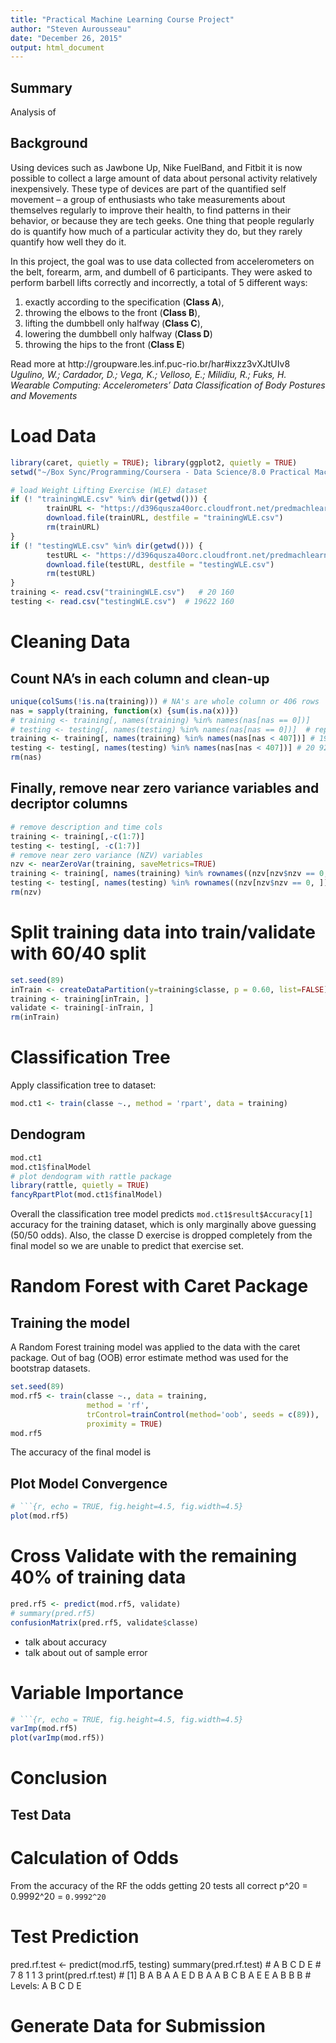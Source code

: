 ```yaml
---
title: "Practical Machine Learning Course Project"
author: "Steven Aurousseau"
date: "December 26, 2015"
output: html_document
---
```


## Summary
Analysis of 


## Background
Using devices such as Jawbone Up, Nike FuelBand, and Fitbit it is now possible to collect a large amount of data about personal activity relatively inexpensively. These type of devices are part of the quantified self movement – a group of enthusiasts who take measurements about themselves regularly to improve their health, to find patterns in their behavior, or because they are tech geeks. One thing that people regularly do is quantify how much of a particular activity they do, but they rarely quantify how well they do it. 

In this project, the goal was to use data collected from accelerometers on the belt, forearm, arm, and dumbell of 6 participants. They were asked to perform barbell lifts correctly and incorrectly, a total of 5 different ways:

1. exactly according to the specification (**Class A**),
2. throwing the elbows to the front (**Class B**),
3. lifting the dumbbell only halfway (**Class C**),
4. lowering the dumbbell only halfway (**Class D**)
5. throwing the hips to the front (**Class E**)

Read more at http://groupware.les.inf.puc-rio.br/har#ixzz3vXJtUIv8
*Ugulino, W.; Cardador, D.; Vega, K.; Velloso, E.; Milidiu, R.; Fuks, H. Wearable Computing: Accelerometers' Data Classification of Body Postures and Movements*

# Load Data
```r
library(caret, quietly = TRUE); library(ggplot2, quietly = TRUE)
setwd("~/Box Sync/Programming/Coursera - Data Science/8.0 Practical Machine Learning/course project")

# load Weight Lifting Exercise (WLE) dataset
if (! "trainingWLE.csv" %in% dir(getwd())) {
        trainURL <- "https://d396qusza40orc.cloudfront.net/predmachlearn/pml-training.csv"
        download.file(trainURL, destfile = "trainingWLE.csv")
        rm(trainURL)
}
if (! "testingWLE.csv" %in% dir(getwd())) {
        testURL <- "https://d396qusza40orc.cloudfront.net/predmachlearn/pml-testing.csv"
        download.file(testURL, destfile = "testingWLE.csv")
        rm(testURL)
}
training <- read.csv("trainingWLE.csv")   # 20 160
testing <- read.csv("testingWLE.csv")  # 19622 160
```

# Cleaning Data 
## Count NA's in each column and clean-up
```r
unique(colSums(!is.na(training))) # NA's are whole column or 406 rows
nas = sapply(training, function(x) {sum(is.na(x))})
# training <- training[, names(training) %in% names(nas[nas == 0])]
# testing <- testing[, names(testing) %in% names(nas[nas == 0])]  # repeat for testing data
training <- training[, names(training) %in% names(nas[nas < 407])] # 19622 93
testing <- testing[, names(testing) %in% names(nas[nas < 407])] # 20 92
rm(nas)
```
 
## Finally, remove near zero variance variables and decriptor columns 
```r
# remove description and time cols
training <- training[,-c(1:7)]
testing <- testing[, -c(1:7)]
# remove near zero variance (NZV) variables
nzv <- nearZeroVar(training, saveMetrics=TRUE)
training <- training[, names(training) %in% rownames((nzv[nzv$nzv == 0, ]))]
testing <- testing[, names(testing) %in% rownames((nzv[nzv$nzv == 0, ]))]
rm(nzv)
```

# Split training data into train/validate with 60/40 split
```r
set.seed(89)
inTrain <- createDataPartition(y=training$classe, p = 0.60, list=FALSE)
training <- training[inTrain, ]
validate <- training[-inTrain, ]
rm(inTrain)
```


# Classification Tree
Apply classification tree to dataset:
```r
mod.ct1 <- train(classe ~., method = 'rpart', data = training)
```

## Dendogram
```r
mod.ct1
mod.ct1$finalModel
# plot dendogram with rattle package
library(rattle, quietly = TRUE)
fancyRpartPlot(mod.ct1$finalModel)
```

Overall the classification tree model predicts `mod.ct1$result$Accuracy[1]` accuracy for the training dataset, which is only marginally above guessing (50/50 odds). Also, the classe D exercise is dropped completely from the final model so we are unable to predict that exercise set.

# Random Forest with Caret Package 
 
## Training the model 
A Random Forest training model was applied to the data with the caret package. Out of bag (OOB) error estimate method was used for the bootstrap datasets.
```r
set.seed(89)
mod.rf5 <- train(classe ~., data = training,
                 method = 'rf',
                 trControl=trainControl(method='oob', seeds = c(89)),
                 proximity = TRUE)
mod.rf5
```
 
The accuracy of the final model is 
 
 
## Plot Model Convergence 
```r
# ```{r, echo = TRUE, fig.height=4.5, fig.width=4.5}
plot(mod.rf5)
```

# Cross Validate with the remaining 40% of training data
```r
pred.rf5 <- predict(mod.rf5, validate)
# summary(pred.rf5)
confusionMatrix(pred.rf5, validate$classe)
```
  
- talk about accuracy
- talk about out of sample error

 
# Variable Importance 
```r
# ```{r, echo = TRUE, fig.height=4.5, fig.width=4.5}
varImp(mod.rf5)
plot(varImp(mod.rf5))
```
 
 
# Conclusion 




## Test Data 

# Calculation of Odds 
From the accuracy of the RF the odds getting 20 tests all correct
p^20 = 0.9992^20 = `0.9992^20`

# Test Prediction 
pred.rf.test <- predict(mod.rf5, testing)
summary(pred.rf.test)
# A B C D E
# 7 8 1 1 3
print(pred.rf.test)
#  [1] B A B A A E D B A A B C B A E E A B B B
#  Levels: A B C D E
 
  
# Generate Data for Submission






